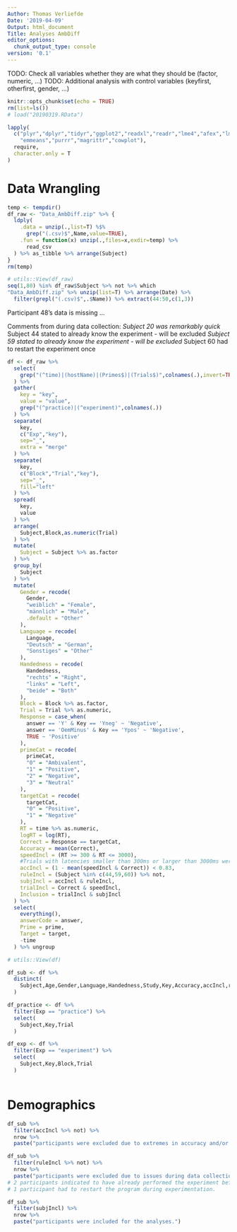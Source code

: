 ```yaml
---
Author: Thomas Verliefde
Date: '2019-04-09'
Output: html_document
Title: Analyses AmbDiff
editor_options:
  chunk_output_type: console
version: '0.1'
---
```


TODO: Check all variables whether they are what they should be (factor, numeric, ...)
TODO: Additional analysis with control variables (keyfirst, otherfirst, gender, ...)

```r
knitr::opts_chunk$set(echo = TRUE)
rm(list=ls())
# load("20190319.RData")
```

```r
lapply(
  c("plyr","dplyr","tidyr","ggplot2","readxl","readr","lme4","afex","lmerTest",
    "emmeans","purrr","magrittr","cowplot"),
  require,
  character.only = T
)
```

##################
# Data Wrangling #
##################

```r

temp <- tempdir()
df_raw <- "Data_AmbDiff.zip" %>% {
  ldply(
    .data = unzip(.,list=T) %$%
      grep("(.csv)$",Name,value=TRUE),
    .fun = function(x) unzip(.,files=x,exdir=temp) %>%
      read_csv
  ) %>% as_tibble %>% arrange(Subject)
}
rm(temp)

```

```r

# utils::View(df_raw)
seq(1,80) %in% df_raw$Subject %>% not %>% which
"Data_AmbDiff.zip" %>% unzip(list=T) %>% arrange(Date) %>%
  filter(grepl("(.csv)$",.$Name)) %>% extract(44:50,c(1,3))

```

Participant 48's data is missing ...

Comments from during data collection:
*Subject 20 was remarkably quick
*Subject 44 stated to already know the experiment - will be excluded
*Subject 59 stated to already know the experiment - will be excluded
*Subject 60 had to restart the experiment once

```r

df <- df_raw %>%
  select(
    grep("(^time)|(hostName)|(Primes$)|(Trials$)",colnames(.),invert=TRUE)
  ) %>%
  gather(
    key = "key",
    value = "value",
    grep("(^practice)|(^experiment)",colnames(.))
  ) %>%
  separate(
    key,
    c("Exp","key"),
    sep="_",
    extra = "merge"
  ) %>%
  separate(
    key,
    c("Block","Trial","key"),
    sep="_",
    fill="left"
  ) %>%
  spread(
    key,
    value
  ) %>%
  arrange(
    Subject,Block,as.numeric(Trial)
  ) %>%
  mutate(
    Subject = Subject %>% as.factor
  ) %>%
  group_by(
    Subject
  ) %>%
  mutate(
    Gender = recode(
      Gender,
      "weiblich" = "Female",
      "männlich" = "Male",
      .default = "Other"
    ),
    Language = recode(
      Language,
      "Deutsch" = "German",
      "Sonstiges" = "Other"
    ),
    Handedness = recode(
      Handedness,
      "rechts" = "Right",
      "links" = "Left",
      "beide" = "Both"
    ),
    Block = Block %>% as.factor,
    Trial = Trial %>% as.numeric,
    Response = case_when(
      answer == 'Y' & Key == 'Yneg' ~ 'Negative',
      answer == 'OemMinus' & Key == 'Ypos' ~ 'Negative',
      TRUE ~ 'Positive'
    ),
    primeCat = recode(
      primeCat,
      "0" = "Ambivalent",
      "1" = "Positive",
      "2" = "Negative",
      "3" = "Neutral"
    ),
    targetCat = recode(
      targetCat,
      "0" = "Positive",
      "1" = "Negative"
    ),
    RT = time %>% as.numeric,
    logRT = log(RT),
    Correct = Response == targetCat,
    Accuracy = mean(Correct),
    speedIncl = (RT >= 300 & RT <= 3000),
    #Trials with latencies smaller than 300ms or larger than 3000ms were excluded.
    accIncl = (1 - mean(speedIncl & Correct)) < 0.83,
    ruleIncl = (Subject %in% c(44,59,60)) %>% not,
    subjIncl = accIncl & ruleIncl,
    trialIncl = Correct & speedIncl,
    Inclusion = trialIncl & subjIncl
  ) %>%
  select(
    everything(),
    answerCode = answer,
    Prime = prime,
    Target = target,
    -time
  ) %>% ungroup

# utils::View(df)
```

```r

df_sub <- df %>%
  distinct(
    Subject,Age,Gender,Language,Handedness,Study,Key,Accuracy,accIncl,ruleIncl,subjIncl
  )

df_practice <- df %>%
  filter(Exp == "practice") %>%
  select(
    Subject,Key,Trial
  )

df_exp <- df %>%
  filter(Exp == "experiment") %>%
  select(
    Subject,Key,Block,Trial
  )



```

################
# Demographics #
################

```r

df_sub %>%
  filter(accIncl %>% not) %>%
  nrow %>%
  paste("participants were excluded due to extremes in accuracy and/or latency.")

df_sub %>%
  filter(ruleIncl %>% not) %>%
  nrow %>%
  paste("participants were excluded due to issues during data collection.")
# 2 participants indicated to have already performed the experiment before.
# 1 participant had to restart the program during experimentation.

df_sub %>%
  filter(subjIncl) %>%
  nrow %>%
  paste("participants were included for the analyses.")
  
```